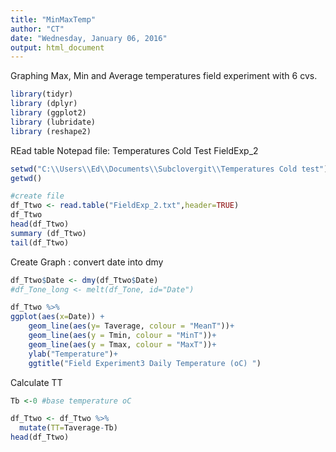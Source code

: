 ```yaml
---
title: "MinMaxTemp"
author: "CT"
date: "Wednesday, January 06, 2016"
output: html_document
---
```


Graphing Max, Min and Average temperatures field experiment with 6 cvs.  

```r

library(tidyr)
library (dplyr)
library (ggplot2)
library (lubridate)
library (reshape2)
```

REad table Notepad file: Temperatures Cold Test FieldExp_2

```r

setwd("C:\\Users\\Ed\\Documents\\Subclovergit\\Temperatures Cold test")
getwd()

#create file
df_Ttwo <- read.table("FieldExp_2.txt",header=TRUE)
df_Ttwo
head(df_Ttwo)
summary (df_Ttwo)
tail(df_Ttwo)
```

Create Graph : convert date into dmy


```r

df_Ttwo$Date <- dmy(df_Ttwo$Date)
#df_Tone_long <- melt(df_Tone, id="Date")

df_Ttwo %>%
ggplot(aes(x=Date)) +
    geom_line(aes(y= Taverage, colour = "MeanT"))+
    geom_line(aes(y = Tmin, colour = "MinT"))+
    geom_line(aes(y = Tmax, colour = "MaxT"))+
    ylab("Temperature")+
    ggtitle("Field Experiment3 Daily Temperature (oC) ")

```
Calculate TT

```r

Tb <-0 #base temperature oC 

df_Ttwo <- df_Ttwo %>%
  mutate(TT=Taverage-Tb)
head(df_Ttwo)
```



